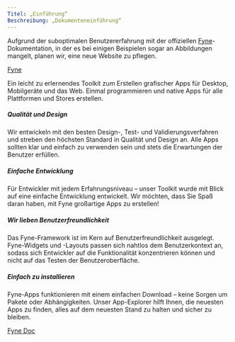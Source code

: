 ```yaml
---
Titel: „Einführung“
Beschreibung: „Dokumenteneinführung“
---
```


Aufgrund der suboptimalen Benutzererfahrung mit der offiziellen [Fyne](https://fyne.io/)-Dokumentation, in der es bei einigen Beispielen sogar an Abbildungen mangelt, planen wir, eine neue Website zu pflegen.

[Fyne](https://fyne.io/)

Ein leicht zu erlernendes Toolkit zum Erstellen grafischer Apps für Desktop, Mobilgeräte und das Web.
Einmal programmieren und native Apps für alle Plattformen und Stores erstellen.

##### Qualität und Design

Wir entwickeln mit den besten Design-, Test- und Validierungsverfahren und streben den höchsten Standard in Qualität und Design an. Alle Apps sollten klar und einfach zu verwenden sein und stets die Erwartungen der Benutzer erfüllen.

##### Einfache Entwicklung

Für Entwickler mit jedem Erfahrungsniveau – unser Toolkit wurde mit Blick auf eine einfache Entwicklung entwickelt. Wir möchten, dass Sie Spaß daran haben, mit Fyne großartige Apps zu erstellen!

##### Wir lieben Benutzerfreundlichkeit

Das Fyne-Framework ist im Kern auf Benutzerfreundlichkeit ausgelegt. Fyne-Widgets und -Layouts passen sich nahtlos dem Benutzerkontext an, sodass sich Entwickler auf die Funktionalität konzentrieren können und nicht auf das Testen der Benutzeroberfläche.

##### Einfach zu installieren

Fyne-Apps funktionieren mit einem einfachen Download – keine Sorgen um Pakete oder Abhängigkeiten. Unser App-Explorer hilft Ihnen, die neuesten Apps zu finden, alles auf dem neuesten Stand zu halten und sicher zu bleiben.

[Fyne Doc](https://docs.fyne.io/)